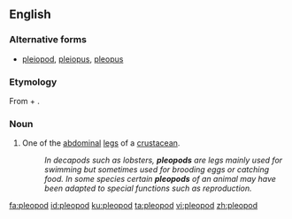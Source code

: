 ==English==

===Alternative forms===
* [[pleiopod]], [[pleiopus]], [[pleopus]]

===Etymology===
From {{etyl|grc|en}} {{m|grc|πλέω|gloss=sail}} + {{m|grc|πούς|gloss=foot}}.

===Noun===
{{en-noun|s|pleopoda}}

# {{label|en|zoology}} One of the [[abdominal]] [[leg]]s of a [[crustacean]].
#: ''In decapods such as lobsters, '''pleopods''' are legs mainly used for swimming but sometimes used for brooding eggs or catching food. In some species certain '''pleopods''' of an animal may have been adapted to special functions such as reproduction.''

[[fa:pleopod]]
[[id:pleopod]]
[[ku:pleopod]]
[[ta:pleopod]]
[[vi:pleopod]]
[[zh:pleopod]]